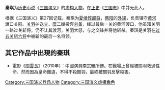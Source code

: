'''秦琪'''为[[历史小说|历史小说]]《[[三国演义|三国演义]]》的[[虚构人物|虚构人物]]，在[[正史|正史]]《[[三国志|三国志]]》中并无此人。

根据《三国演义》第27回记载，秦琪为[[夏侯惇|夏侯惇]][[部将|部将]]，[[蔡揚|蔡阳]]的[[甥|外甥]]，负责镇守[[黄河|黄河]]渡口关隘。[[关羽|关羽]]护送[[昭烈皇后_(蜀漢)|甘]]、[[糜夫人|糜]]二嫂投奔[[刘备|刘备]]，经过最后一关的黄河渡口，他虽知关羽一路过关斩将，仍不让其渡河，关羽大怒，与之交锋并将他斩杀。秦琪是关羽在[[过五关斩六将|过五关斩六将]]中被斩的最后一名将领。

== 其它作品中出現的秦琪 ==
* 電影《[[關雲長_(電影)|關雲長]]》（2010年）：中國演員[[李宗翰|李宗翰]]所飾。在戰場上曾經被關羽救過性命，然而因為皇命難違，不得不殺關羽，最終被關羽反擊殺害。

[[Category:三国演义登场人物|Category:三国演义登场人物]]
[[Category:三国演义虛構角色|Category:三国演义虛構角色]]